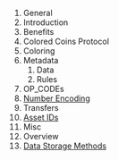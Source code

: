 # General
# Introduction
# Benefits
# Colored Coins Protocol
# Coloring
# Metadata
## Data
## Rules
# OP_CODEs
# [[Number%20Encoding|Number Encoding]]
# Transfers
# [[Asset%20ID|Asset IDs]]
# Misc
# Overview
# [[Data%20Storage%20Methods|Data Storage Methods]]

